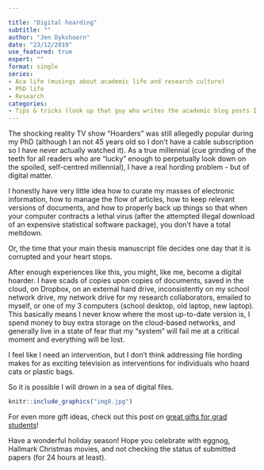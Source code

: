 ```yaml
---

title: "Digital hoarding"
subtitle: ""
author: "Jen Dykxhoorn"
date: "23/12/2019"
use_featured: true
expert: ""
format: single
series: 
- Aca life (musings about academic life and research culture)
- PhD life
- Research 
categories: 
- Tips & tricks (look up that guy who writes the academic blog posts I like)
---
```



The shocking reality TV show "Hoarders" was still allegedly popular during my PhD (although I an not 45 years old so I don't have a cable subscription so I have never actually watched it). As a true millennial (cue grinding of the teeth for all readers who are "lucky" enough to perpetually look down on the spoiled, self-centred millennial), I have a real hording problem - but of digital matter. 

I honestly have very little idea how to curate my masses of electronic information, how to manage the flow of articles, how to keep relevant versions of documents, and how to properly back up things so that when your computer contracts a lethal virus (after the attempted illegal download of an expensive statistical software package), you don't have a total meltdown. 

Or, the time that your main thesis manuscript file decides one day that it is corrupted and your heart stops. 

After enough experiences like this, you might, like me, become a digital hoarder. I have scads of copies upon copies of documents, saved in the cloud, on Dropbox, on an external hard drive, inconsistently on my school network drive, my network drive for my research collaborators, emailed to myself, or one of my 3 computers (school desktop, old laptop, new laptop). This basically means I never know where the most up-to-date version is, I spend money to buy extra storage on the cloud-based networks, and generally live in a state of fear that my "system" will fail me at a critical moment and everything will be lost.  

I feel like I need an intervention, but I don't think addressing file hording makes for as exciting television as interventions for individuals who hoard cats or plastic bags. 

So it is possible I will drown in a sea of digital files. 



```r
knitr::include_graphics("img8.jpg")
```

For even more gift ideas, check out this post on [great gifts for grad students](https://lovelyoutliers.com/2018/09/03/back-to-grad-school-gift-ideas/)! 

Have a wonderful holiday season! Hope you celebrate with eggnog, Hallmark Christmas movies, and not checking the status of submitted papers (for 24 hours at least).

 